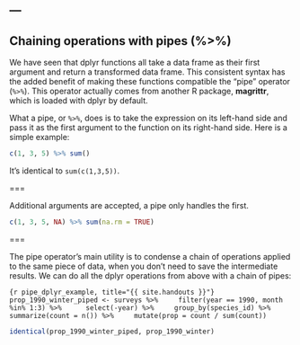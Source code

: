---
---

## Chaining operations with pipes (%>%)

<aside class="notes" markdown="block">

We have seen that dplyr functions all take a data frame as their first argument and return a transformed data frame. This consistent syntax has the added benefit of making these functions compatible the "pipe" operator (`%>%`). This operator actually comes from another R package, **magrittr**, which is loaded with dplyr by default.

</aside>

What a pipe, or `%>%`, does is to take the expression on its left-hand side and pass it as the first argument to the function on its right-hand side. Here is a simple example:

```r
c(1, 3, 5) %>% sum()
```

It's identical to `sum(c(1,3,5))`.

===

Additional arguments are accepted, a pipe only handles the first.

```r
c(1, 3, 5, NA) %>% sum(na.rm = TRUE)
```

===

The pipe operator's main utility is to condense a chain of operations applied to the same piece of data, when you don't need to save the intermediate results. We can do all the dplyr operations from above with a chain of pipes:

```{r pipe_dplyr_example, title="{{ site.handouts }}"}
prop_1990_winter_piped <- surveys %>%
    filter(year == 1990, month %in% 1:3) %>% 
    select(-year) %>%
    group_by(species_id) %>%
    summarize(count = n()) %>%
    mutate(prop = count / sum(count))
```

```r
identical(prop_1990_winter_piped, prop_1990_winter)
```
